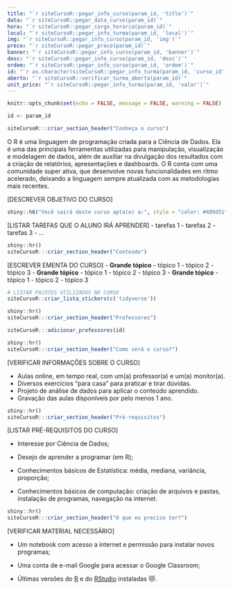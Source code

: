 ```yaml
---
title: "`r siteCursoR::pegar_info_curso(param_id, 'title')`"
data: "`r siteCursoR::pegar_data_curso(param_id)`"
hora: "`r siteCursoR::pegar_carga_horaria(param_id)`"
local: "`r siteCursoR::pegar_info_turma(param_id, 'local')`"
img: "`r siteCursoR::pegar_info_curso(param_id, 'img')`"
preco: "`r siteCursoR::pegar_preco(param_id)`"
banner: "`r siteCursoR::pegar_info_curso(param_id, 'banner')`"
desc: "`r siteCursoR::pegar_info_curso(param_id, 'desc')`"
ordem: "`r siteCursoR::pegar_info_curso(param_id, 'ordem')`"
id: "`r as.character(siteCursoR::pegar_info_turma(param_id, 'curso_id'))`"
aberto: "`r siteCursoR::verificar_turma_aberta(param_id)`"
unit_price: "`r siteCursoR::pegar_info_turma(param_id, 'valor')`"
---
```


```r
knitr::opts_chunk$set(echo = FALSE, message = FALSE, warning = FALSE)

id <- param_id
```

```r
siteCursoR:::criar_section_header("Conheça o curso")
```

O R é uma linguagem de programação criada para a Ciência de Dados. Ela é uma das principais ferramentas utilizadas para manipulação, visualização e modelagem de dados, além de auxiliar na divulgação dos resultados com a criação de relatórios, apresentações e dashboards. O R conta com uma comunidade super ativa, que desenvolve novas funcionalidades em ritmo acelerado, deixando a linguagem sempre atualizada com as metodologias mais recentes.

[DESCREVER OBJETIVO DO CURSO]

```r
shiny::h6("Você sairá deste curso apta(o) a:", style = "color: #489d51")
```


::: {.voce-saira}
[LISTAR TAREFAS QUE O ALUNO IRÁ APRENDER]
- tarefas 1
- tarefas 2
- tarefas 3
- ...
:::


```r
shiny::hr()
siteCursoR:::criar_section_header("Conteúdo")
```

::: {.row}

:::: {.column-esq}
[ESCREVER EMENTA DO CURSO]
- **Grande tópico**
  - tópico 1
  - tópico 2
  - tópico 3
- **Grande tópico**
  - tópico 1
  - tópico 2
  - tópico 3
- **Grande tópico**
  - tópico 1
  - tópico 2
  - tópico 3
::::

:::: {.column-dir}

::::: {.row .justify-content-center}
```r
# LISTAR PACOTES UTILIZADOS NO CURSO
siteCursoR::criar_lista_stickers(c('tidyverse'))
```
:::::

:::: 

:::


```r
shiny::hr()
siteCursoR:::criar_section_header("Professores")
```

```r
siteCursoR:::adicionar_professores(id)
```

```r
shiny::hr()
siteCursoR:::criar_section_header("Como será o curso?")
```

[VERIFICAR INFORMAÇÕES SOBRE O CURSO]

- Aulas online, em tempo real, com um(a) professor(a) e um(a) monitor(a). 
- Diversos exercícios "para casa" para praticar e tirar dúvidas.
- Projeto de análise de dados para aplicar o conteúdo aprendido.
- Gravação das aulas disponíveis por pelo menos 1 ano.

```r
shiny::hr()
siteCursoR:::criar_section_header("Pré-requisitos") 
```

[LISTAR PRÉ-REQUISITOS DO CURSO]

- Interesse por Ciência de Dados;

- Desejo de aprender a programar (em R);

- Conhecimentos básicos de Estatística: média, mediana, variância, proporção;

- Conhecimentos básicos de computação: criação de arquivos e pastas, instalação de programas, navegação na internet.

```r
shiny::hr()
siteCursoR:::criar_section_header("O que eu preciso ter?")
```

[VERIFICAR MATERIAL NECESSÁRIO]

- Um notebook com acesso a internet e permissão para instalar novos programas;

- Uma conta de e-mail Google para acessar o Google Classroom;

-  Últimas versões do [R](https://cran.r-project.org/) e do [RStudio](https://www.rstudio.com/products/rstudio/download/) instaladas &#128571;.

